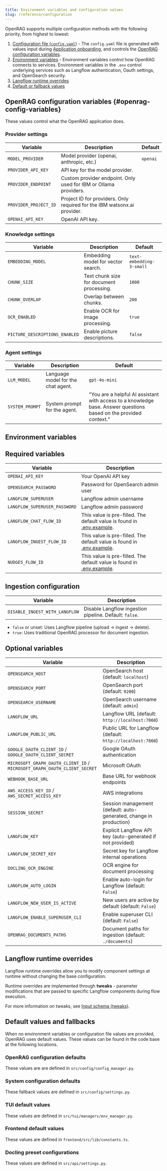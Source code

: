 ```yaml
---
title: Environment variables and configuration values
slug: /reference/configuration
---
```


OpenRAG supports multiple configuration methods with the following priority, from highest to lowest:

1. [Configuration file (`config.yaml`)](#configuration-file) - The `config.yaml` file is generated with values input during [Application onboarding](/install#application-onboarding), and controls the [OpenRAG configuration variables](#openrag-config-variables).
2. [Environment variables](#environment-variables) - Environment variables control how OpenRAG connects to services. Environment variables in the `.env` control underlying services such as Langflow authentication, Oauth settings, and OpenSearch security.
3. [Langflow runtime overrides](#langflow-runtime-overrides)
4. [Default or fallback values](#default-values-and-fallbacks)

## OpenRAG configuration variables {#openrag-config-variables}

These values control what the OpenRAG application does.

### Provider settings

| Variable             | Description                              | Default  |
| -------------------- | ---------------------------------------- | -------- |
| `MODEL_PROVIDER`     | Model provider (openai, anthropic, etc.) | `openai` |
| `PROVIDER_API_KEY`   | API key for the model provider.         |          |
| `PROVIDER_ENDPOINT`  | Custom provider endpoint. Only used for IBM or Ollama providers.  |          |
| `PROVIDER_PROJECT_ID`| Project ID for providers. Only required for the IBM watsonx.ai provider.  |          |
| `OPENAI_API_KEY`     | OpenAI API key.  |          |

### Knowledge settings

| Variable                       | Description                             | Default                  |
| ------------------------------ | --------------------------------------- | ------------------------ |
| `EMBEDDING_MODEL`              | Embedding model for vector search.       | `text-embedding-3-small` |
| `CHUNK_SIZE`                   | Text chunk size for document processing. | `1000`                   |
| `CHUNK_OVERLAP`                | Overlap between chunks.                  | `200`                    |
| `OCR_ENABLED`                  | Enable OCR for image processing.         | `true`                   |
| `PICTURE_DESCRIPTIONS_ENABLED` | Enable picture descriptions.             | `false`                  |

### Agent settings

| Variable        | Description                       | Default                  |
| --------------- | --------------------------------- | ------------------------ |
| `LLM_MODEL`     | Language model for the chat agent. | `gpt-4o-mini`            |
| `SYSTEM_PROMPT` | System prompt for the agent.       | "You are a helpful AI assistant with access to a knowledge base. Answer questions based on the provided context." |

## Environment variables

## Required variables

| Variable                      | Description                                 |
| ----------------------------- | ------------------------------------------- |
| `OPENAI_API_KEY`              | Your OpenAI API key                         |
| `OPENSEARCH_PASSWORD`         | Password for OpenSearch admin user          |
| `LANGFLOW_SUPERUSER`          | Langflow admin username                     |
| `LANGFLOW_SUPERUSER_PASSWORD` | Langflow admin password                     |
| `LANGFLOW_CHAT_FLOW_ID`       | This value is pre-filled. The default value is found in [.env.example](https://github.com/langflow-ai/openrag/blob/main/.env.example).              |
| `LANGFLOW_INGEST_FLOW_ID`     | This value is pre-filled. The default value is found in [.env.example](https://github.com/langflow-ai/openrag/blob/main/.env.example).          |
| `NUDGES_FLOW_ID`              | This value is pre-filled. The default value is found in [.env.example](https://github.com/langflow-ai/openrag/blob/main/.env.example). |

## Ingestion configuration

| Variable                       | Description                                            |
| ------------------------------ | ------------------------------------------------------ |
| `DISABLE_INGEST_WITH_LANGFLOW` | Disable Langflow ingestion pipeline. Default: `false`. |

- `false` or unset: Uses Langflow pipeline (upload → ingest → delete).
- `true`: Uses traditional OpenRAG processor for document ingestion.

## Optional variables

| Variable                                                                  | Description                                                        |
| ------------------------------------------------------------------------- | ------------------------------------------------------------------ |
| `OPENSEARCH_HOST`                                                         | OpenSearch host (default: `localhost`)                             |
| `OPENSEARCH_PORT`                                                         | OpenSearch port (default: `9200`)                                  |
| `OPENSEARCH_USERNAME`                                                     | OpenSearch username (default: `admin`)                            |
| `LANGFLOW_URL`                                                            | Langflow URL (default: `http://localhost:7860`)                    |
| `LANGFLOW_PUBLIC_URL`                                                     | Public URL for Langflow (default: `http://localhost:7860`)         |
| `GOOGLE_OAUTH_CLIENT_ID` / `GOOGLE_OAUTH_CLIENT_SECRET`                   | Google OAuth authentication                                        |
| `MICROSOFT_GRAPH_OAUTH_CLIENT_ID` / `MICROSOFT_GRAPH_OAUTH_CLIENT_SECRET` | Microsoft OAuth                                                    |
| `WEBHOOK_BASE_URL`                                                        | Base URL for webhook endpoints                                     |
| `AWS_ACCESS_KEY_ID` / `AWS_SECRET_ACCESS_KEY`                             | AWS integrations                                                   |
| `SESSION_SECRET`                                                          | Session management (default: auto-generated, change in production) |
| `LANGFLOW_KEY`                                                            | Explicit Langflow API key (auto-generated if not provided)         |
| `LANGFLOW_SECRET_KEY`                                                     | Secret key for Langflow internal operations                        |
| `DOCLING_OCR_ENGINE`                                                      | OCR engine for document processing                                |
| `LANGFLOW_AUTO_LOGIN`                                                     | Enable auto-login for Langflow (default: `False`)                 |
| `LANGFLOW_NEW_USER_IS_ACTIVE`                                             | New users are active by default (default: `False`)                 |
| `LANGFLOW_ENABLE_SUPERUSER_CLI`                                           | Enable superuser CLI (default: `False`)                            |
| `OPENRAG_DOCUMENTS_PATHS`                                                 | Document paths for ingestion (default: `./documents`)              |

## Langflow runtime overrides

Langflow runtime overrides allow you to modify component settings at runtime without changing the base configuration.

Runtime overrides are implemented through **tweaks** - parameter modifications that are passed to specific Langflow components during flow execution.

For more information on tweaks, see [Input schema (tweaks)](https://docs.langflow.org/concepts-publish#input-schema).

## Default values and fallbacks

When no environment variables or configuration file values are provided, OpenRAG uses default values.
These values can be found in the code base at the following locations.

### OpenRAG configuration defaults

These values are are defined in `src/config/config_manager.py`.

### System configuration defaults

These fallback values are defined in `src/config/settings.py`.

### TUI default values

These values are defined in `src/tui/managers/env_manager.py`.

### Frontend default values

These values are defined in `frontend/src/lib/constants.ts`.

### Docling preset configurations

These values are defined in `src/api/settings.py`.